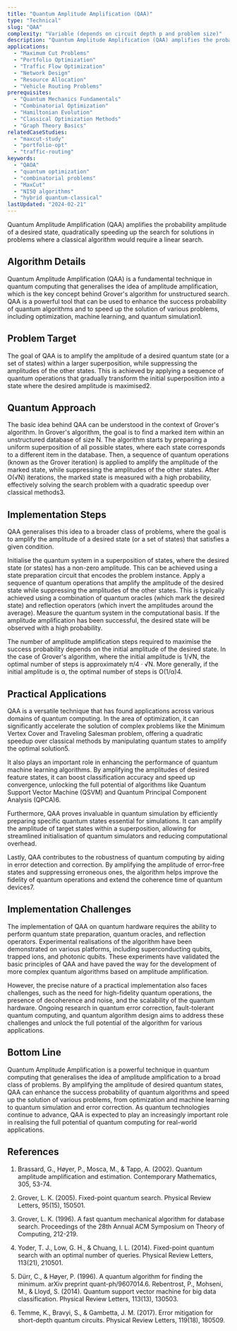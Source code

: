 ```yaml
---
title: "Quantum Amplitude Amplification (QAA)"
type: "Technical"
slug: "QAA"
complexity: "Variable (depends on circuit depth p and problem size)"
description: "Quantum Amplitude Amplification (QAA) amplifies the probability amplitude of a desired state, quadratically speeding up the search for solutions in problems where a classical algorithm would require a linear search."
applications:
  - "Maximum Cut Problems"
  - "Portfolio Optimization"
  - "Traffic Flow Optimization"
  - "Network Design"
  - "Resource Allocation"
  - "Vehicle Routing Problems"
prerequisites:
  - "Quantum Mechanics Fundamentals"
  - "Combinatorial Optimization"
  - "Hamiltonian Evolution"
  - "Classical Optimization Methods"
  - "Graph Theory Basics"
relatedCaseStudies:
  - "maxcut-study"
  - "portfolio-opt"
  - "traffic-routing"
keywords:
  - "QAOA"
  - "quantum optimization"
  - "combinatorial problems"
  - "MaxCut"
  - "NISQ algorithms"
  - "hybrid quantum-classical"
lastUpdated: "2024-02-21"
---
```


Quantum Amplitude Amplification (QAA) amplifies the probability amplitude of a desired state, quadratically speeding up the search for solutions in problems where a classical algorithm would require a linear search.

## Algorithm Details

Quantum Amplitude Amplification (QAA) is a fundamental technique in quantum computing that generalises the idea of amplitude amplification, which is the key concept behind Grover's algorithm for unstructured search. QAA is a powerful tool that can be used to enhance the success probability of quantum algorithms and to speed up the solution of various problems, including optimization, machine learning, and quantum simulation1.

## Problem Target

The goal of QAA is to amplify the amplitude of a desired quantum state (or a set of states) within a larger superposition, while suppressing the amplitudes of the other states. This is achieved by applying a sequence of quantum operations that gradually transform the initial superposition into a state where the desired amplitude is maximised2.

## Quantum Approach

The basic idea behind QAA can be understood in the context of Grover's algorithm. In Grover's algorithm, the goal is to find a marked item within an unstructured database of size N. The algorithm starts by preparing a uniform superposition of all possible states, where each state corresponds to a different item in the database. Then, a sequence of quantum operations (known as the Grover iteration) is applied to amplify the amplitude of the marked state, while suppressing the amplitudes of the other states. After O(√N) iterations, the marked state is measured with a high probability, effectively solving the search problem with a quadratic speedup over classical methods3.

## Implementation Steps

QAA generalises this idea to a broader class of problems, where the goal is to amplify the amplitude of a desired state (or a set of states) that satisfies a given condition.

<Steps>
  <Step title="State preparation">
    Initialise the quantum system in a superposition of states, where the desired state (or states) has a non-zero amplitude. This can be achieved using a state preparation circuit that encodes the problem instance.
  </Step>

  <Step title="Amplitude amplification">
    Apply a sequence of quantum operations that amplify the amplitude of the desired state while suppressing the amplitudes of the other states. This is typically achieved using a combination of quantum oracles (which mark the desired state) and reflection operators (which invert the amplitudes around the average).
  </Step>

  <Step title="Measurement">
    Measure the quantum system in the computational basis. If the amplitude amplification has been successful, the desired state will be observed with a high probability.
  </Step>
</Steps>

The number of amplitude amplification steps required to maximise the success probability depends on the initial amplitude of the desired state. In the case of Grover's algorithm, where the initial amplitude is 1/√N, the optimal number of steps is approximately π/4 · √N. More generally, if the initial amplitude is α, the optimal number of steps is O(1/α)4.


## Practical Applications

QAA is a versatile technique that has found applications across various domains of quantum computing. In the area of optimization, it can significantly accelerate the solution of complex problems like the Minimum Vertex Cover and Traveling Salesman problem, offering a quadratic speedup over classical methods by manipulating quantum states to amplify the optimal solution5.

It also plays an important role in enhancing the performance of quantum machine learning algorithms. By amplifying the amplitudes of desired feature states, it can boost classification accuracy and speed up convergence, unlocking the full potential of algorithms like Quantum Support Vector Machine (QSVM) and Quantum Principal Component Analysis (QPCA)6.

Furthermore, QAA proves invaluable in quantum simulation by efficiently preparing specific quantum states essential for simulations. It can amplify the amplitude of target states within a superposition, allowing for streamlined initialisation of quantum simulators and reducing computational overhead.

Lastly, QAA contributes to the robustness of quantum computing by aiding in error detection and correction. By amplifying the amplitude of error-free states and suppressing erroneous ones, the algorithm helps improve the fidelity of quantum operations and extend the coherence time of quantum devices7.

## Implementation Challenges

The implementation of QAA on quantum hardware requires the ability to perform quantum state preparation, quantum oracles, and reflection operators. Experimental realisations of the algorithm have been demonstrated on various platforms, including superconducting qubits, trapped ions, and photonic qubits. These experiments have validated the basic principles of QAA and have paved the way for the development of more complex quantum algorithms based on amplitude amplification.

However, the precise nature of a practical implementation also faces challenges, such as the need for high-fidelity quantum operations, the presence of decoherence and noise, and the scalability of the quantum hardware. Ongoing research in quantum error correction, fault-tolerant quantum computing, and quantum algorithm design aims to address these challenges and unlock the full potential of the algorithm for various applications.

## Bottom Line

Quantum Amplitude Amplification is a powerful technique in quantum computing that generalises the idea of amplitude amplification to a broad class of problems. By amplifying the amplitude of desired quantum states, QAA can enhance the success probability of quantum algorithms and speed up the solution of various problems, from optimization and machine learning to quantum simulation and error correction. As quantum technologies continue to advance, QAA is expected to play an increasingly important role in realising the full potential of quantum computing for real-world applications.

## References

1. Brassard, G., Høyer, P., Mosca, M., & Tapp, A. (2002). Quantum amplitude amplification and estimation. Contemporary Mathematics, 305, 53-74.

2. Grover, L. K. (2005). Fixed-point quantum search. Physical Review Letters, 95(15), 150501.

3. Grover, L. K. (1996). A fast quantum mechanical algorithm for database search. Proceedings of the 28th Annual ACM Symposium on Theory of Computing, 212-219.

4. Yoder, T. J., Low, G. H., & Chuang, I. L. (2014). Fixed-point quantum search with an optimal number of queries. Physical Review Letters, 113(21), 210501.

5. Dürr, C., & Høyer, P. (1996). A quantum algorithm for finding the minimum. arXiv preprint quant-ph/9607014.6. Rebentrost, P., Mohseni, M., & Lloyd, S. (2014). Quantum support vector machine for big data classification. Physical Review Letters, 113(13), 130503.

7. Temme, K., Bravyi, S., & Gambetta, J. M. (2017). Error mitigation for short-depth quantum circuits. Physical Review Letters, 119(18), 180509.